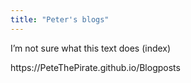 ---
title: "Peter's blogs"
---

I'm not sure what this text does (index)

https://PeteThePirate.github.io/Blogposts